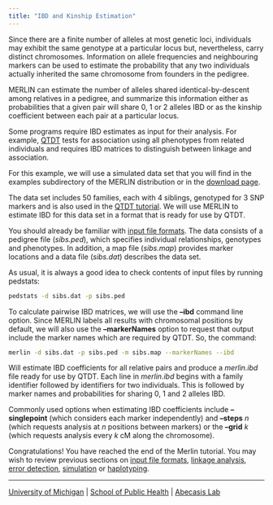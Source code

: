 ```yaml
---
title: "IBD and Kinship Estimation"
---
```

Since there are a finite number of alleles at most genetic loci, individuals may exhibit the same genotype at a particular locus but, nevertheless, carry distinct chromosomes. Information on allele frequencies and neighbouring markers can be used to estimate the probability that any two individuals actually inherited the same chromosome from founders in the pedigree.

MERLIN can estimate the number of alleles shared identical-by-descent among relatives in a pedigree, and summarize this information either as probabilities that a given pair will share 0, 1 or 2 alleles IBD or as the kinship coefficient between each pair at a particular locus.

Some programs require IBD estimates as input for their analysis. For example, [QTDT](https://www.sph.umich.edu/csg/abecasis/QTDT/) tests for association using all phenotypes from related individuals and requires IBD matrices to distinguish between linkage and association.

For this example, we will use a simulated data set that you will find in the examples subdirectory of the MERLIN distribution or in the [download page](../download/).

The data set includes 50 families, each with 4 siblings, genotyped for 3 SNP markers and is also used in the [QTDT tutorial](https://www.sph.umich.edu/csg/abecasis/QTDT/tour/). We will use MERLIN to estimate IBD for this data set in a format that is ready for use by QTDT.

You should already be familiar with [input file formats](input_files.qmd). The data consists of a pedigree file (*sibs.ped*), which specifies individual relationships, genotypes and phenotypes. In addition, a map file (*sibs.map*) provides marker locations and a data file (*sibs.dat*) describes the data set.

As usual, it is always a good idea to check contents of input files by running pedstats:

```bash
pedstats -d sibs.dat -p sibs.ped
```

To calculate pairwise IBD matrices, we will use the **--ibd** command line option. Since MERLIN labels all results with chromosomal positions by default, we will also use the **--markerNames** option to request that output include the marker names which are required by QTDT. So, the command:

```bash
merlin -d sibs.dat -p sibs.ped -m sibs.map --markerNames --ibd
```

Will estimate IBD coefficients for all relative pairs and produce a *merlin.ibd* file ready for use by QTDT. Each line in *merlin.ibd* begins with a family identifier followed by identifiers for two individuals. This is followed by marker names and probabilities for sharing 0, 1 and 2 alleles IBD.

Commonly used options when estimating IBD coefficients include **--singlepoint** (which considers each marker independently) and **--steps** *n* (which requests analysis at *n* positions between markers) or the **--grid** *k* (which requests analysis every *k* cM along the chromosome).

Congratulations! You have reached the end of the Merlin tutorial. You may wish to review previous sections on [input file formats](input_files.qmd), [linkage analysis](linkage.qmd), [error detection](error.qmd), [simulation](simulation.qmd) or [haplotyping](haplotyping.qmd).

---

[University of Michigan](http://www.umich.edu/) | [School of Public Health](http://www.sph.umich.edu/) | [Abecasis Lab](http://csg-old.sph.umich.edu/abecasis/)
